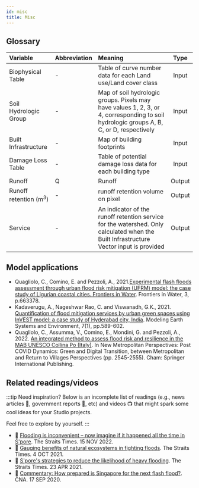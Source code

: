 ```yaml
---
id: misc
title: Misc
---
```


## Glossary
| Variable              | Abbreviation       | Meaning             | Type   |
| :-------------------- | :------------------| :------------------ | :---:  |
| Biophysical Table     | -                  | Table of curve number data for each Land use/Land cover class| Input  |
| Soil Hydrologic Group | -                  | Map of soil hydrologic groups. Pixels may have values 1, 2, 3, or 4, corresponding to soil hydrologic groups A, B, C, or D, respectively| Input |
| Built Infrastructure  | -                  | Map of building footprints| Input |
| Damage Loss Table     | -                  | Table of potential damage loss data for each building type| Input |
| Runoff                | Q                  | Runoff              | Output |
| Runoff retention (m<sup>3</sup>)               | -                  | runoff retention volume on pixel| Output |
| Service| -           | An indicator of the runoff retention service for the watershed. Only calculated when the Built Infrastructure Vector input is provided | Output |

## Model applications 
- Quagliolo, C., Comino, E. and Pezzoli, A., 2021.[Experimental flash floods assessment through urban flood risk mitigation (UFRM) model: the case study of Ligurian coastal cities. Frontiers in Water](https://doi.org/10.3389/frwa.2021.663378). Frontiers in Water, 3, p.663378.    
- Kadaverugu, A., Nageshwar Rao, C. and Viswanadh, G.K., 2021. [Quantification of flood mitigation services by urban green spaces using InVEST model: a case study of Hyderabad city, India](https://doi.org/10.1007/s40808-020-00937-0). Modeling Earth Systems and Environment, 7(1), pp.589-602.
- Quagliolo, C., Assumma, V., Comino, E., Mondini, G. and Pezzoli, A., 2022. [An integrated method to assess flood risk and resilience in the MAB UNESCO Collina Po (Italy)](https://doi.org/10.1007/978-3-031-06825-6_243). In New Metropolitan Perspectives: Post COVID Dynamics: Green and Digital Transition, between Metropolitan and Return to Villages Perspectives (pp. 2545-2555). Cham: Springer International Publishing.

## Related readings/videos
:::tip Need inspiration?
Below is an incomplete list of readings (e.g., news articles 📰, government reports 📗, etc) and videos 📺 that might spark some cool ideas for your Studio projects.

Feel free to explore by yourself.
:::

- 📰 [Flooding is inconvenient – now imagine if it happened all the time in S'pore](https://www.straitstimes.com/singapore/environment/pub-national-water-agency-sea-level-rise-floods-homes-transport). The Straits Times. 15 NOV 2022.  
- 📰 [Gauging benefits of natural ecosystems in fighting floods](https://www.straitstimes.com/singapore/environment/gauging-benefits-of-natural-ecosystems-in-fighting-floods-0). The Straits Times. 4 OCT 2021.  
- 📰 [S'pore's strategies to reduce the likelihood of heavy flooding](https://www.straitstimes.com/singapore/environment/spores-strategies-to-reduce-the-likelihood-of-heavy-flooding). The Straits Times. 23 APR 2021. 
- 📰 [Commentary: How prepared is Singapore for the next flash flood?](https://www.channelnewsasia.com/commentary/singapore-flash-flood-rain-weather-climate-change-drain-prevent-592186). CNA. 17 SEP 2020.
